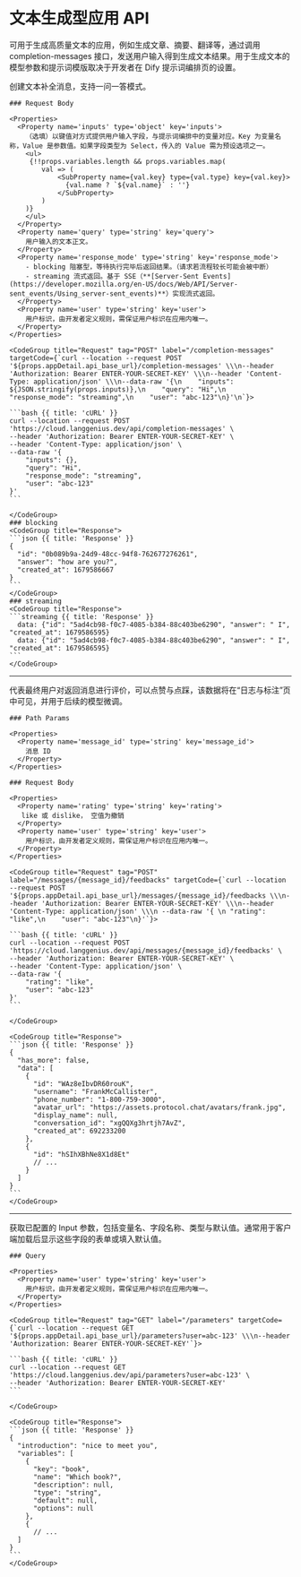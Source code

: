 
# 文本生成型应用 API

可用于生成高质量文本的应用，例如生成文章、摘要、翻译等，通过调用 completion-messages 接口，发送用户输入得到生成文本结果。用于生成文本的模型参数和提示词模版取决于开发者在 Dify 提示词编排页的设置。

<Heading
  url='/completion-messages'
  method='POST'
  title='创建文本补全消息'
  name='#Create-Completion-Message'
/>
<Row>
  <Col>
    创建文本补全消息，支持一问一答模式。

    ### Request Body

    <Properties>
      <Property name='inputs' type='object' key='inputs'>
        （选填）以键值对方式提供用户输入字段，与提示词编排中的变量对应。Key 为变量名称，Value 是参数值。如果字段类型为 Select，传入的 Value 需为预设选项之一。
        <ul>
         {!!props.variables.length && props.variables.map(
            val => (
                <SubProperty name={val.key} type={val.type} key={val.key}>
                  {val.name ? `${val.name}` : ''}
                </SubProperty>
            )
        )}
        </ul>
      </Property>
      <Property name='query' type='string' key='query'>
        用户输入的文本正文。
      </Property>
      <Property name='response_mode' type='string' key='response_mode'>
        - blocking 阻塞型，等待执行完毕后返回结果。（请求若流程较长可能会被中断）
        - streaming 流式返回。基于 SSE（**[Server-Sent Events](https://developer.mozilla.org/en-US/docs/Web/API/Server-sent_events/Using_server-sent_events)**）实现流式返回。
      </Property>
      <Property name='user' type='string' key='user'>
        用户标识，由开发者定义规则，需保证用户标识在应用内唯一。
      </Property>
    </Properties>
  </Col>
  <Col sticky>

    <CodeGroup title="Request" tag="POST" label="/completion-messages" targetCode={`curl --location --request POST '${props.appDetail.api_base_url}/completion-messages' \\\n--header 'Authorization: Bearer ENTER-YOUR-SECRET-KEY' \\\n--header 'Content-Type: application/json' \\\n--data-raw '{\n    "inputs": ${JSON.stringify(props.inputs)},\n    "query": "Hi",\n    "response_mode": "streaming",\n    "user": "abc-123"\n}'\n`}>

    ```bash {{ title: 'cURL' }}
    curl --location --request POST 'https://cloud.langgenius.dev/api/completion-messages' \
    --header 'Authorization: Bearer ENTER-YOUR-SECRET-KEY' \
    --header 'Content-Type: application/json' \
    --data-raw '{
        "inputs": {},
        "query": "Hi",
        "response_mode": "streaming",
        "user": "abc-123"
    }'
    ```

    </CodeGroup>
    ### blocking
    <CodeGroup title="Response">
    ```json {{ title: 'Response' }}
    {
      "id": "0b089b9a-24d9-48cc-94f8-762677276261",
      "answer": "how are you?",
      "created_at": 1679586667
    }
    ```
    </CodeGroup>
    ### streaming
    <CodeGroup title="Response">
    ```streaming {{ title: 'Response' }}
      data: {"id": "5ad4cb98-f0c7-4085-b384-88c403be6290", "answer": " I", "created_at": 1679586595}
      data: {"id": "5ad4cb98-f0c7-4085-b384-88c403be6290", "answer": " I", "created_at": 1679586595}
    ```
    </CodeGroup>
  </Col>
</Row>

---

<Heading
  url='/messages/{message_id}/feedbacks'
  method='POST'
  title='消息反馈（点赞）'
  name='#feedbacks'
/>
<Row>
  <Col>
    代表最终用户对返回消息进行评价，可以点赞与点踩，该数据将在“日志与标注”页中可见，并用于后续的模型微调。

    ### Path Params

    <Properties>
      <Property name='message_id' type='string' key='message_id'>
        消息 ID
      </Property>
    </Properties>

    ### Request Body

    <Properties>
      <Property name='rating' type='string' key='rating'>
       like 或 dislike， 空值为撤销
      </Property>
      <Property name='user' type='string' key='user'>
        用户标识，由开发者定义规则，需保证用户标识在应用内唯一。
      </Property>
    </Properties>
  </Col>
  <Col sticky>

    <CodeGroup title="Request" tag="POST" label="/messages/{message_id}/feedbacks" targetCode={`curl --location --request POST '${props.appDetail.api_base_url}/messages/{message_id}/feedbacks \\\n--header 'Authorization: Bearer ENTER-YOUR-SECRET-KEY' \\\n--header 'Content-Type: application/json' \\\n --data-raw '{ \n "rating": "like",\n    "user": "abc-123"\n}'`}>

    ```bash {{ title: 'cURL' }}
    curl --location --request POST 'https://cloud.langgenius.dev/api/messages/{message_id}/feedbacks' \
    --header 'Authorization: Bearer ENTER-YOUR-SECRET-KEY' \
    --header 'Content-Type: application/json' \
    --data-raw '{
        "rating": "like",
        "user": "abc-123"
    }'
    ```

    </CodeGroup>

    <CodeGroup title="Response">
    ```json {{ title: 'Response' }}
    {
      "has_more": false,
      "data": [
        {
          "id": "WAz8eIbvDR60rouK",
          "username": "FrankMcCallister",
          "phone_number": "1-800-759-3000",
          "avatar_url": "https://assets.protocol.chat/avatars/frank.jpg",
          "display_name": null,
          "conversation_id": "xgQQXg3hrtjh7AvZ",
          "created_at": 692233200
        },
        {
          "id": "hSIhXBhNe8X1d8Et"
          // ...
        }
      ]
    }
    ```
    </CodeGroup>
  </Col>
</Row>

---

<Heading
  url='/parameters'
  method='GET'
  title='获取应用配置信息'
  name='#parameters'
/>
<Row>
  <Col>
    获取已配置的 Input 参数，包括变量名、字段名称、类型与默认值。通常用于客户端加载后显示这些字段的表单或填入默认值。

    ### Query

    <Properties>
      <Property name='user' type='string' key='user'>
        用户标识，由开发者定义规则，需保证用户标识在应用内唯一。
      </Property>
    </Properties>
  </Col>
  <Col sticky>

    <CodeGroup title="Request" tag="GET" label="/parameters" targetCode={`curl --location --request GET '${props.appDetail.api_base_url}/parameters?user=abc-123' \\\n--header 'Authorization: Bearer ENTER-YOUR-SECRET-KEY'`}>

    ```bash {{ title: 'cURL' }}
    curl --location --request GET 'https://cloud.langgenius.dev/api/parameters?user=abc-123' \
    --header 'Authorization: Bearer ENTER-YOUR-SECRET-KEY'
    ```

    </CodeGroup>

    <CodeGroup title="Response">
    ```json {{ title: 'Response' }}
    {
      "introduction": "nice to meet you",
      "variables": [
        {
          "key": "book",
          "name": "Which book?",
          "description": null,
          "type": "string",
          "default": null,
          "options": null
        },
        {
          // ...
      ]
    }
    ```
    </CodeGroup>
  </Col>
</Row>
